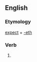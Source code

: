 ==English==

===Etymology===
[[expect]] + [[-eth]]

===Verb===
{{head|en|verb form}}

# {{en-archaic third-person singular of|expect}}
